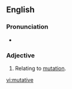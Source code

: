 ==English==

===Pronunciation===
* {{rhymes|eɪtɪv|lang=en}}

===Adjective===
{{en-adj}}

# Relating to [[mutation]].

[[vi:mutative]]